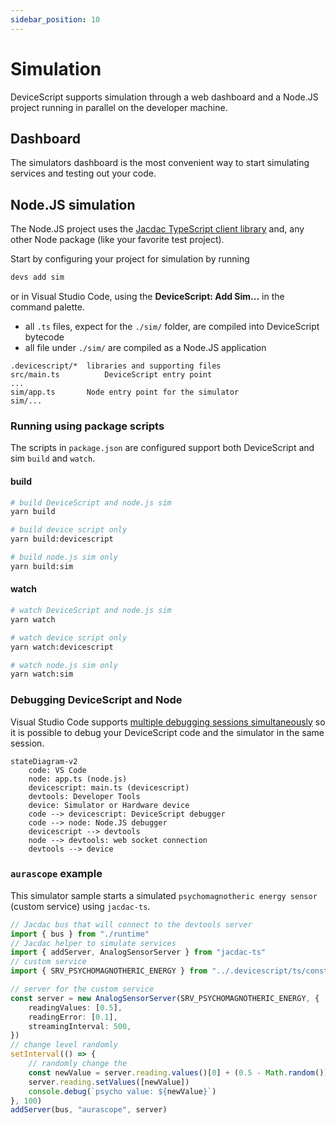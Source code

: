 ```yaml
---
sidebar_position: 10
---
```


# Simulation

DeviceScript supports simulation through a web dashboard and a Node.JS project running in parallel on the developer machine.

## Dashboard

The simulators dashboard is the most convenient way to start simulating services and testing out your code.

## Node.JS simulation

The Node.JS project uses the [Jacdac TypeScript client library](https://microsoft.github.io/jacdac-docs/clients/javascript/) and,
any other Node package (like your favorite test project).

Start by configuring your project for simulation by running

```bash
devs add sim
```

or in Visual Studio Code, using the **DeviceScript: Add Sim...** in the command palette.

-   all `.ts` files, expect for the `./sim/` folder, are compiled into DeviceScript bytecode
-   all file under `./sim/` are compiled as a Node.JS application

```
.devicescript/*  libraries and supporting files
src/main.ts          DeviceScript entry point
...
sim/app.ts       Node entry point for the simulator
sim/...
```

### Running using package scripts

The scripts in `package.json` are configured support both DeviceScript and sim `build` and `watch`.

#### build

```bash
# build DeviceScript and node.js sim
yarn build

# build device script only
yarn build:devicescript

# build node.js sim only
yarn build:sim
```

#### watch

```bash
# watch DeviceScript and node.js sim
yarn watch

# watch device script only
yarn watch:devicescript

# watch node.js sim only
yarn watch:sim
```

### Debugging DeviceScript and Node

Visual Studio Code supports [multiple debugging sessions simultaneously](https://code.visualstudio.com/docs/editor/debugging#_launch-configurations) so it is possible to debug your DeviceScript
code and the simulator in the same session.

```mermaid
stateDiagram-v2
    code: VS Code
    node: app.ts (node.js)
    devicescript: main.ts (devicescript)
    devtools: Developer Tools
    device: Simulator or Hardware device
    code --> devicescript: DeviceScript debugger
    code --> node: Node.JS debugger
    devicescript --> devtools
    node --> devtools: web socket connection
    devtools --> device
```

### `aurascope` example

This simulator sample starts a simulated `psychomagnotheric energy sensor` (custom service) using `jacdac-ts`.

```ts title="./sim/app.ts"
// Jacdac bus that will connect to the devtools server
import { bus } from "./runtime"
// Jacdac helper to simulate services
import { addServer, AnalogSensorServer } from "jacdac-ts"
// custom service
import { SRV_PSYCHOMAGNOTHERIC_ENERGY } from "../.devicescript/ts/constants"

// server for the custom service
const server = new AnalogSensorServer(SRV_PSYCHOMAGNOTHERIC_ENERGY, {
    readingValues: [0.5],
    readingError: [0.1],
    streamingInterval: 500,
})
// change level randomly
setInterval(() => {
    // randomly change the
    const newValue = server.reading.values()[0] + (0.5 - Math.random()) / 10
    server.reading.setValues([newValue])
    console.debug(`psycho value: ${newValue}`)
}, 100)
addServer(bus, "aurascope", server)
```
